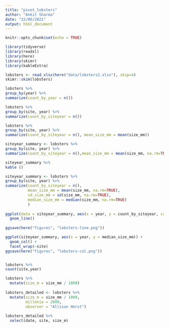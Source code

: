 ```yaml
---
title: "pivot_lobsters"
author: "Ankit Sharma"
date: "22/06/2021"
output: html_document
---
```


```r
knitr::opts_chunk$set(echo = TRUE)
```


```r
library(tidyverse)
library(readxl)
library(here)
library(skimr) 
library(kableExtra) 

lobsters <- read_xlsx(here("data/lobsters2.xlsx"), skip=4)
skimr::skim(lobsters)

lobsters %>%
group_by(year) %>%
summarize(count_by_year = n())

lobsters %>%
group_by(site, year) %>%
summarize(count_by_siteyear = n())

lobsters %>%
group_by(site, year) %>%
summarize(count_by_siteyear = n(), mean_size_mm = mean(size_mm))

siteyear_summary <- lobsters %>%
group_by(site, year) %>%
summarize(count_by_siteyear = n(),mean_size_mm = mean(size_mm, na.rm=TRUE), sd_size_mm = sd(size_mm, na.rm=TRUE))

siteyear_summary %>%
kable ()

siteyear_summary <- lobsters %>%
group_by(site, year) %>%
summarize(count_by_siteyear = n(),
          mean_size_mm = mean(size_mm, na.rm=TRUE), 
          sd_size_mm = sd(size_mm, na.rm=TRUE),
          median_size_mm = median(size_mm, na.rm=TRUE)
          )
          
ggplot(data = siteyear_summary, aes(x = year, y = count_by_siteyear, color = site)) +
  geom_line() 
  
ggsave(here("figures", "lobsters-line.png"))

ggplot(siteyear_summary, aes(x = year, y = median_size_mm)) +
  geom_col() +
  facet_wrap(~site)
ggsave(here("figures", "lobsters-col.png"))


lobsters %>%
count(site,year)

lobsters %>%
  mutate(size_m = size_mm / 1000)
  
lobsters_detailed <- lobsters %>%
  mutate(size_m = size_mm / 1000, 
         millenia = 2000,
         observer = "Allison Horst")
         
lobsters_detailed %>%
  select(date, site, size_m)
```


